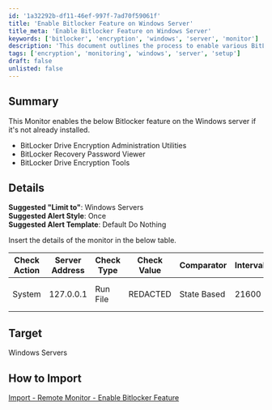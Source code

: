 ```yaml
---
id: '1a32292b-df11-46ef-997f-7ad70f59061f'
title: 'Enable Bitlocker Feature on Windows Server'
title_meta: 'Enable Bitlocker Feature on Windows Server'
keywords: ['bitlocker', 'encryption', 'windows', 'server', 'monitor']
description: 'This document outlines the process to enable various BitLocker features on Windows servers, including the necessary utilities and tools for drive encryption. It provides detailed instructions for setting up a monitor to ensure these features are installed and functioning correctly.'
tags: ['encryption', 'monitoring', 'windows', 'server', 'setup']
draft: false
unlisted: false
---
```

## Summary

This Monitor enables the below Bitlocker feature on the Windows server if it's not already installed.

- BitLocker Drive Encryption Administration Utilities
- BitLocker Recovery Password Viewer
- BitLocker Drive Encryption Tools

## Details

**Suggested "Limit to"**: Windows Servers  
**Suggested Alert Style**: Once  
**Suggested Alert Template**: Default Do Nothing  

Insert the details of the monitor in the below table.

| Check Action | Server Address | Check Type | Check Value | Comparator | Interval | Result |
|--------------|----------------|------------|-------------|------------|----------|--------|
| System       | 127.0.0.1     | Run File   | REDACTED    | State Based | 21600    | ![Result Image](../../../static/img/Enable-Bitlocker-Feature/image_1.png) |

## Target

Windows Servers

## How to Import

[Import - Remote Monitor - Enable Bitlocker Feature](https://proval.itglue.com/DOC-5078775-14612313)













